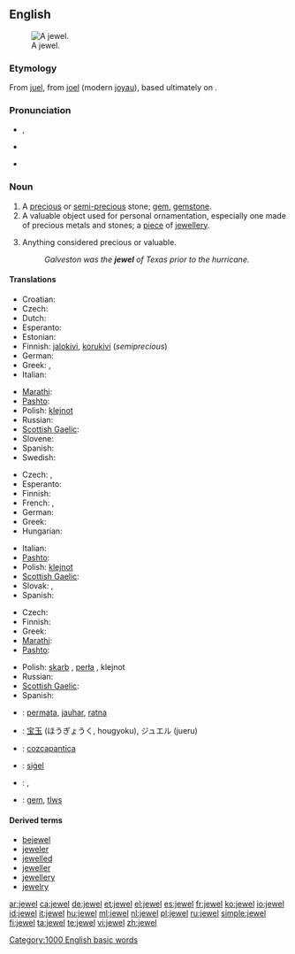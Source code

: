 {{wikipedia}}
{{also|Jewel}}
==English==
[[Image:Hope Diamond.jpg|thumb|right|A jewel.]]

===Etymology===
From {{etyl|xno|en}} [[juel]], from {{etyl|fro|en}} [[joel]] (modern [[joyau]]), based ultimately on {{etyl|la|en}} {{term|iocus||joke, jest|lang=la}}.

===Pronunciation===
* {{a|RP|US}} {{IPA|/ˈʤuːəl/|/ˈdʒʊːəl/}}, {{SAMPA|/"dZu:@l/|/"dZU:@l/}}
* {{a|Canada|US}} {{IPA|/dʒuɬ/|/ˈdʒuwl̩/}}
* {{audio|en-us-jewel.ogg|Audio (US)}}

===Noun===
{{en-noun}}

# A [[precious]] or [[semi-]][[precious]] stone; [[gem]], [[gemstone]].
# A valuable object used for personal ornamentation, especially one made of precious metals and stones; a [[piece]] of [[jewellery]].
# {{figuratively}} Anything considered precious or valuable.
#: ''Galveston was the '''jewel''' of Texas prior to the hurricane.''

====Translations====
{{trans-top|gemstone}}
* Croatian: {{t|hr|dragulje}}
* Czech: {{t+|cs|drahokam}}
* Dutch: {{t+|nl|juweel|n}}
* Esperanto: {{t-|eo|gemo|xs=Esperanto}}
* Estonian: {{t-|et|kalliskivi}}
* Finnish: [[jalokivi]], [[korukivi]] (''semiprecious'')
* German: {{t+|de|Juwel|n}}
* Greek: {{t|el|πετράδι|n|tr=petráδi}}, {{t|el|πολύτιμος λίθος|m|tr=polítimos líθos}}
* Italian: {{t+|it|gemma|f}}
{{trans-mid}}
* [[Marathi]]: {{t-|mr|रत्न|sc=Deva|xs=Marathi}}
* [[Pashto]]: {{t-|ps|غمى|m|tr=ghamai|sc=ps-Arab|xs=Pashto}}
* Polish: [[klejnot]] {{m}}
* Russian: {{t+|ru|драгоценный камень|m}}
* [[Scottish Gaelic]]: {{t-|gd|seud|m|xs=Scottish Gaelic}}
* Slovene: {{t+|sl|dragulj|m}}
* Spanish: {{t+|es|gema|f}}
* Swedish: {{t+|sv|juvel|c}}
{{trans-bottom}}

{{trans-top|valuable object for ornamentation}}
* Czech: {{t-|cs|šperk|m}}, {{t-|cs|klenot|m}}
* Esperanto: {{t-|eo|juvelo|xs=Esperanto}}
* Finnish: {{t+|fi|koru}}
* French: {{t+|fr|joyau|m}}, {{t+|fr|bijou}}
* German: {{t+|de|Schmuck|m}}
* Greek: {{t+|el|κόσμημα|n|tr=kósmima}}
* Hungarian: {{t+|hu|ékszer}}
{{trans-mid}}
* Italian: {{t-|it|gioello|m}}
* [[Pashto]]: {{t-|ps|ګاڼه|f|tr=gānna|sc=ps-Arab|xs=Pashto}}
* Polish: [[klejnot]] {{m}}
* [[Scottish Gaelic]]: {{t-|gd|seud|m|xs=Scottish Gaelic}}
* Slovak: {{t-|sk|klenot}}, {{t-|gd|àilleag|m|xs=Scottish Gaelic}}
* Spanish: {{t+|es|joya|f}}
{{trans-bottom}}

{{trans-top|anything considered precious or valuable}}
* Czech: {{t-|cs|klenot|m}}
* Finnish: {{t+|fi|helmi}}
* Greek: {{t+|el|κόσμημα|n|tr=kósmima}}
* [[Marathi]]: {{t-|mr|रत्न|sc=Deva|xs=Marathi}}
* [[Pashto]]: {{t-|ps|ګران|m|tr=grān|sc=ps-Arab|xs=Pashto}}
{{trans-mid}}
* Polish: [[skarb]] {{m}}, [[perła]] {{f}}, klejnot {{m}}
* Russian: {{t+|ru|драгоценность|f}}
* [[Scottish Gaelic]]: {{t-|gd|àilleag|m|xs=Scottish Gaelic}}
* Spanish: {{t+|es|joya|f}}
{{trans-bottom}}

{{checktrans-top}}
* {{ttbc|Indonesian}}: [[permata]], [[jauhar]], [[ratna]]
* {{ttbc|Japanese}}: [[宝玉]] (ほうぎょうく, hougyoku), ジュエル (jueru)
* {{ttbc|Nahuatl}}: [[cozcapantica]]
* {{ttbc|Old English}}: [[sigel|siġel]] {{n}}
* {{ttbc|Romanian}}: {{t-|ro|bijuterie|f}}, {{t-|ro|giuvaer|m}}
* {{ttbc|Welsh}}: [[gem]], [[tlws]] {{m}}
{{checktrans-bottom}}

====Derived terms====
* [[bejewel]]
* [[jeweler]]
* [[jewelled]]
* [[jeweller]]
* [[jewellery]]
* [[jewelry]]

[[Category:1000 English basic words]]

[[ar:jewel]]
[[ca:jewel]]
[[de:jewel]]
[[et:jewel]]
[[el:jewel]]
[[es:jewel]]
[[fr:jewel]]
[[ko:jewel]]
[[io:jewel]]
[[id:jewel]]
[[it:jewel]]
[[hu:jewel]]
[[ml:jewel]]
[[nl:jewel]]
[[pl:jewel]]
[[ru:jewel]]
[[simple:jewel]]
[[fi:jewel]]
[[ta:jewel]]
[[te:jewel]]
[[vi:jewel]]
[[zh:jewel]]